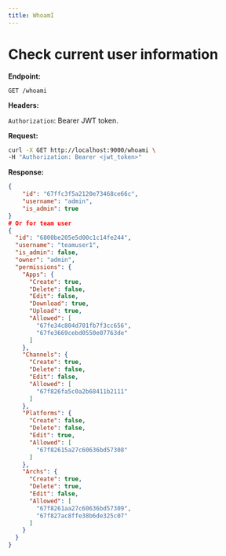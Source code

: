 ```yaml
---
title: WhoamI
---
```


# Check current user information

**Endpoint:**

`GET /whoami`

**Headers:**

`Authorization`: Bearer JWT token.

**Request:**

```bash
curl -X GET http://localhost:9000/whoami \
-H "Authorization: Bearer <jwt_token>"
```

**Response:**

```json
{
    "id": "67ffc3f5a2120e73468ce66c",
    "username": "admin",
    "is_admin": true
}
# Or for team user
{
  "id": "6800be205e5d00c1c14fe244",
  "username": "teamuser1",
  "is_admin": false,
  "owner": "admin",
  "permissions": {
    "Apps": {
      "Create": true,
      "Delete": false,
      "Edit": false,
      "Download": true,
      "Upload": true,
      "Allowed": [
        "67fe34c804d701fb7f3cc656",
        "67fe3669cebd0550e07763de"
      ]
    },
    "Channels": {
      "Create": true,
      "Delete": false,
      "Edit": false,
      "Allowed": [
        "67f826fa5c0a2b68411b2111"
      ]
    },
    "Platforms": {
      "Create": false,
      "Delete": false,
      "Edit": true,
      "Allowed": [
        "67f82615a27c60636bd57308"
      ]
    },
    "Archs": {
      "Create": true,
      "Delete": true,
      "Edit": false,
      "Allowed": [
        "67f8261aa27c60636bd57309",
        "67f827ac8ffe38b6de325c07"
      ]
    }
  }
}
```